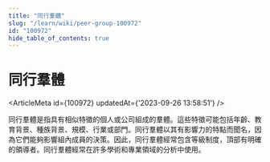 ```yaml
---
title: "同行羣體"
slug: "/learn/wiki/peer-group-100972"
id: "100972"
hide_table_of_contents: true
---
```



# 同行羣體

<ArticleMeta id={100972} updatedAt={'2023-09-26 13:58:51'} />
<div className='border-solid border-b border-t-0 my-4 border-[var(--ifm-color-gray-300)]' />

同行羣體是指具有相似特徵的個人或公司組成的羣體。這些特徵可能包括年齡、教育背景、種族背景、規模、行業或部門。同行羣體以其有影響力的特點而聞名，因為它們能夠影響組內成員的決策。因此，同行羣體經常包含等級制度，頂部有明確的領導者。同行羣體經常在許多學術和專業領域的分析中使用。
